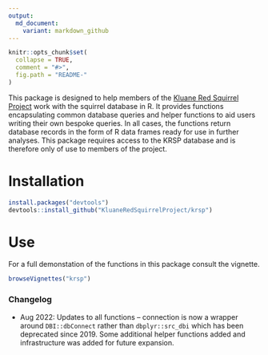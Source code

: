 ```yaml
---
output:
  md_document:
    variant: markdown_github
---
```


<!-- README.md is generated from README.rmd. Please edit that file -->

```r
knitr::opts_chunk$set(
  collapse = TRUE,
  comment = "#>",
  fig.path = "README-"
)
```

This package is designed to help members of the [Kluane Red Squirrel Project](http://redsquirrel.biology.ualberta.ca/) work with the squirrel database in R. It provides functions encapsulating common database queries and helper functions to aid users writing their own bespoke queries. In all cases, the functions return database records in the form of R data frames ready for use in further analyses. This package requires access to the KRSP database and is therefore only of use to members of the project.

# Installation

```r
install.packages("devtools")
devtools::install_github("KluaneRedSquirrelProject/krsp")
```

# Use

For a full demonstation of the functions in this package consult the vignette.

```r
browseVignettes("krsp")
```

### Changelog

  - Aug 2022: Updates to all functions -- connection is now a wrapper around `DBI::dbConnect` rather than `dbplyr::src_dbi` which has been deprecated since 2019. Some additional helper functions added and infrastructure was added for future expansion.